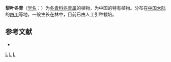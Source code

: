 {{Speciesbox 
| taxon = Ilex pyrifolia
| authority = [[曾沧江|C. J. Tseng]]
}}

'''梨叶冬青'''（[[学名|学名]]：{{lang|la|''Ilex pyrifolia''}}）为[[冬青科|冬青科]][[冬青属|冬青属]]的植物，为中国的特有植物。分布在[[中国大陆|中国大陆]]的[[四川|四川]]等地，一般生长在林中，目前已由人工引种栽培。

== 参考文献 ==
<div class="references-small">
* {{cite web| url =http://www.bioinfo.cn/db05/KmzwSpecies.php?action=view&id=14206| title =梨叶冬青| work =《中国高等植物数据库全库》| publisher =中国科学院微生物研究所| author =昆明植物研究所| accessdate =2009-02-24| deadurl =yes| archiveurl =https://web.archive.org/web/20160305003810/http://www.bioinfo.cn/db05/KmzwSpecies.php?action=view&id=14206| archivedate =2016-03-05}}
</div>
{{Taxonbar|from=Q11115727}}

[[Category:冬青属|L]]
[[Category:中國特有植物|L]]
[[Category:四川植物|L]]